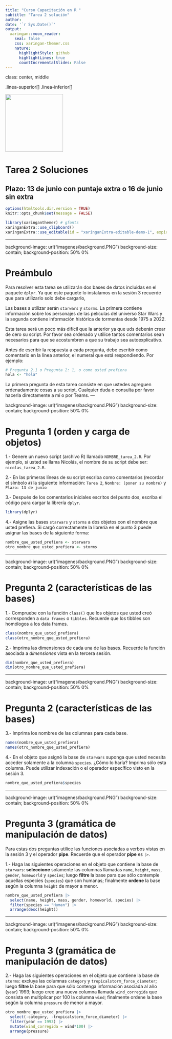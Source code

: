---
title: "Curso Capacitación en R "
subtitle: "Tarea 2 solución"  
author: 
date: '`r Sys.Date()`'
output:
  xaringan::moon_reader:
    seal: false
    css: xaringan-themer.css
    nature:
      highlightStyle: github
      highlightLines: true
      countIncrementalSlides: False
---

class: center, middle

.linea-superior[]
.linea-inferior[]


<img src="imagenes/logo_super_portada.png" width="180" />


# Tarea 2 Soluciones

## Plazo: 13 de junio con puntaje extra o 16 de junio sin extra

```{r setup, include=FALSE} 
options(htmltools.dir.version = TRUE)
knitr::opts_chunk$set(message = FALSE) 
```


```{r xaringan-themer, include=FALSE, warning=FALSE}
library(xaringanthemer) # gfonts
xaringanExtra::use_clipboard()
xaringanExtra::use_editable(id = "xaringanExtra-editable-demo-1", expires = 1)
```
---

background-image: url("imagenes/background.PNG")
background-size: contain;
background-position: 50% 0%

# Preámbulo 

Para resolver esta tarea se utilizarán dos bases de datos incluidas en el 
paquete `dplyr`. Ya que este paquete lo instalamos en la sesión 3 recuerde que
para utilizarlo solo debe cargarlo,

Las bases a utilizar serán `starwars` y `storms`. La primera contiene información 
sobre los personajes de las películas del universo Star Wars y la segunda 
contiene información histórica de tormentas desde 1975 a 2022. 

Esta tarea será un poco más difícil que la anterior ya que uds deberán crear
de cero su script. Por favor sea ordenado y utilice tantos comentarios sean
necesarios para que se acostumbren a que su trabajo sea autoexplicativo.

Antes de escribir la respuesta a cada pregunta, debe escribir como comentario
en la línea anterior, el numeral que está respondiendo. Por ejemplo:

```{r }
# Pregunta 2.1 o Pregunta 2: 1, o como usted prefiera
hola <- "hola"
```

La primera pregunta de esta tarea consiste en que ustedes agreguen ordenadamente
cosas a su script. Cualquier duda o consulta por favor hacerla directamente a mí 
o por Teams.
---

background-image: url("imagenes/background.PNG")
background-size: contain;
background-position: 50% 0%

# Pregunta 1 (orden y carga de objetos)

1.- Genere un nuevo script (archivo R) llamado `NOMBRE_tarea_2.R`. Por ejemplo, si
usted se llama Nicolás, el nombre de su script debe ser: `nicolas_tarea_2.R`.

2.- En las primeras líneas de su script escriba como comentarios (recordar el 
símbolo `#`) la siguiente información: `Tarea 2`, `Nombre: (poner su nombre)` y 
`Plazo: 13 de junio`

3.- Después de los comentarios iniciales escritos del punto dos, escriba el código
para cargar la librería `dplyr`.

```{r }
library(dplyr)
```

4.- Asigne las bases `starwars` y `storms` a dos objetos con el nombre que usted prefiera. Si cargó
correctamente la librería en el punto 3 puede asignar las bases de la siguiente 
forma:

```{r }
nombre_que_usted_prefiera <- starwars
otro_nombre_que_usted_prefiera <- storms
```


---

background-image: url("imagenes/background.PNG")
background-size: contain;
background-position: 50% 0%

# Pregunta 2 (características de las bases)

1.- Compruebe con la función `class()` que los objetos que usted creó 
corresponden a `data frames` o `tibbles`. Recuerde que los tibbles son homólogos 
a los data frames. 

```{r }
class(nombre_que_usted_prefiera)
class(otro_nombre_que_usted_prefiera)
```

2.- Imprima las dimensiones de cada una de las bases. Recuerde la función asociada 
a *dimensiones* vista en la tercera sesión.

```{r }
dim(nombre_que_usted_prefiera)
dim(otro_nombre_que_usted_prefiera)
```

---

background-image: url("imagenes/background.PNG")
background-size: contain;
background-position: 50% 0%

# Pregunta 2 (características de las bases)

3.- Imprima los nombres de las columnas para cada base.

```{r }
names(nombre_que_usted_prefiera)
names(otro_nombre_que_usted_prefiera)
```

4.- En el objeto que asignó la base de `starwars` suponga que usted necesita
acceder solamente a la columna `species`. ¿Cómo lo haría? Imprima sólo esta columna.
Puede utilizar indexación o el operador específico visto en la sesión 3.

```{r }
nombre_que_usted_prefiera$species
```

---

background-image: url("imagenes/background.PNG")
background-size: contain;
background-position: 50% 0%

# Pregunta 3 (gramática de manipulación de datos)

Para estas dos preguntas utilice las funciones asociadas a verbos vistas en 
la sesión 3 y el operador **pipe**. Recuerde que el operador **pipe** es `|>`.

1.- Haga las siguientes operaciones en el objeto que contiene la base de `starwars`:
**seleccione** solamente las columnas llamadas `name`, `height`, `mass`, `gender`,
`homeworld` y `species`; luego **filtre** la base para que sólo contemple aquellas
especies (`species`) que son humanas; finalmente **ordene** la base según la columna `height` de mayor a menor.

```{r }
nombre_que_usted_prefiera |>
  select(name, height, mass, gender, homeworld, species) |>
  filter(species == "Human") |>
  arrange(desc(height))
```

---

background-image: url("imagenes/background.PNG")
background-size: contain;
background-position: 50% 0%

# Pregunta 3 (gramática de manipulación de datos)

2.- Haga las siguientes operaciones en el objeto que contiene la base de `storms`:
excluya las columnas `category` y `tropicalstorm_force_diameter`;
luego **filtre** la base para que sólo contenga información asociada al año (`year`) $1993$;
luego cree una nueva columna llamada `wind_corregida` que consista en multiplicar por 100 la
columna `wind`; finalmente ordene la base según la columna `pressure` de menor a mayor.

```{r }
otro_nombre_que_usted_prefiera |>
  select(-category, -tropicalstorm_force_diameter) |>
  filter(year == 1993) |>
  mutate(wind_corregida = wind*100) |>
  arrange(pressure)
```